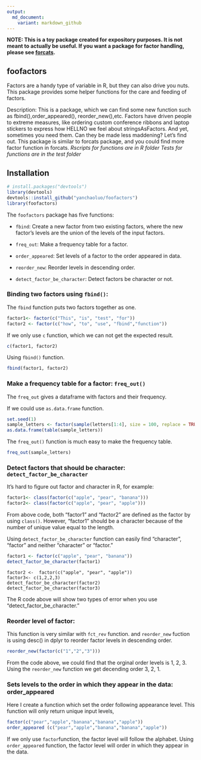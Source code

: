 ```yaml
---
output:
  md_document:
    variant: markdown_github
---
```


**NOTE: This is a toy package created for expository purposes. It is not meant to actually be useful. If you want a package for factor handling, please see [forcats](https://cran.r-project.org/package=forcats).**

## foofactors

Factors are a handy type of variable in R, but they can also drive you nuts. This package provides some helper functions for the care and feeding of factors.

Description: This is a package, which we can find some new function
    such as fbind(),order_appeared(), reorder_new(),etc.
    Factors have driven people to extreme measures, like ordering custom conference ribbons and laptop stickers to express how HELLNO we feel about stringsAsFactors. And yet, sometimes you need them. Can they be made less maddening? Let's find out. This package is similar to forcats package, and you could find more factor function in forcats.
*Rscripts for functions are in R folder*
*Tests for functions are in the test folder*

## Installation

```r
# install.packages("devtools")
library(devtools)
devtools::install_github("yanchaoluo/foofactors")
library(foofactors)
```

The `foofactors` package has five functions:

+ `fbind`: Create a new factor from two existing factors, where the new factor's levels are the union of the levels of the input factors.

+ `freq_out`: Make a frequency table for a factor.

+ `order_appeared`: Set levels of a factor to the order appeared in data.

+ `reorder_new`: Reorder levels in descending order.

+ `detect_factor_be_character`: Detect factors be character or not.

### Binding two factors using `fbind()`:

The `fbind` function puts two factors together as one.

```r
factor1<- factor(c("This", "is", "test", "for"))
factor2 <- factor(c("how", "to", "use", "fbind","function"))
```

If we only use `c` function, which we can not get the expected result.

```r
c(factor1, factor2)
```

Using `fbind()` function.

```r
fbind(factor1, factor2)
```

### Make a frequency table for a factor: `freq_out()`

The `freq_out` gives a dataframe with factors and their frequency.

If we could use `as.data.frame` function.
```r
set.seed(1)
sample_letters <- factor(sample(letters[1:4], size = 100, replace = TRUE))
as.data.frame(table(sample_letters))
```

The `freq_out()` function is much easy to make the frequency table.

```r
freq_out(sample_letters)
```

### Detect factors that should be character: `detect_factor_be_character`

It's hard to figure out factor and character in R, for example:
```r
factor1<- class(factor(c("apple", "pear", "banana")))
factor2<- class(factor(c("apple", "pear", "apple")))
```

From above code, both "factor1" and "factor2" are defined as the factor by using `class()`. However, "factor1" should be a character because of the number of unique value equal to the length. 

Using `detect_factor_be_character` function can easily find "character", "factor" and neither "character" or "factor."

```r
factor1 <- factor(c("apple", "pear", "banana"))
detect_factor_be_character(factor1)
```

```
factor2 <-  factor(c("apple", "pear", "apple"))
factor3<- c(1,2,2,3)
detect_factor_be_character(factor2)
detect_factor_be_character(factor3) 
```
The R code above will show two types of error when you use "detect_factor_be_character."

### Reorder level of factor: 

This function is very similar with `fct_rev` function.
and `reorder_new` fuction is using desc() in dplyr to reorder factor levels in descending order.

```r
reorder_new(factor(c("1","2","3")))
```

From the code above, we could find that the orginal order levels is 1, 2, 3. Using the `reorder_new` function we get decending order 3, 2, 1.

### Sets levels to the order in which they appear in the data: order_appeared

Here I create a function which set the order following appearance level. This function will only return unique input levels,

```r
factor(c("pear","apple","banana","banana","apple"))
order_appeared (c("pear","apple","banana","banana","apple"))
```

If we only use `factor`function, the factor level will follow the alphabet. Using `order_appeared` function, the factor level will order in which they appear in the data.

